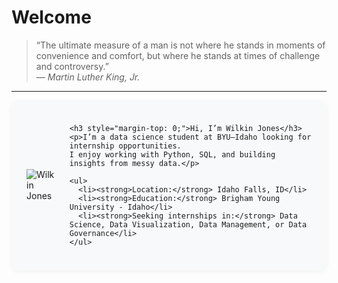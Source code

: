 # Welcome

> “The ultimate measure of a man is not where he stands in moments of convenience and comfort, but where he stands at times of challenge and controversy.”  
> — *Martin Luther King, Jr.*

---

<div class="profile-card" style="background-color: #f8f9fa; padding: 1.5rem; border-radius: 12px; display: flex; align-items: center; gap: 1.5rem; box-shadow: 0 2px 8px rgba(0,0,0,0.05); max-width: 800px; margin: auto;">

  <img src="Assets/profile.png" class="profile-img" alt="Wilkin Jones">

  <div>
    <h3 style="margin-top: 0;">Hi, I’m Wilkin Jones</h3>
    <p>I’m a data science student at BYU–Idaho looking for internship opportunities.  
    I enjoy working with Python, SQL, and building insights from messy data.</p>

    <ul>
      <li><strong>Location:</strong> Idaho Falls, ID</li>
      <li><strong>Education:</strong> Brigham Young University - Idaho</li>
      <li><strong>Seeking internships in:</strong> Data Science, Data Visualization, Data Management, or Data Governance</li>
    </ul>
  </div>

</div>
